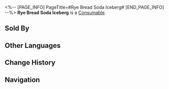 <%-- [PAGE_INFO]
PageTitle=#Rye Bread Soda Iceberg#
[END_PAGE_INFO] --%>
{{Item Infobox
|id          = 408203
|image       = Item Rye Bread Soda Iceberg.png
|type        = Consumable
|invCategory = Consumables
|rarity      = 1
|effect      = Upon use, immediately heals one ally by 15% of the ally's Max HP plus 150 extra HP.
|description = A cold snack made with Rye Bread Soda and Moo-Moo yogurt. It is sweet and delectable, full of wheat flavor.<br />At the beginning of the Eternal Freeze, many migrants thought there wouldn't be a need for cold snacks in Belobog. But soon, they couldn't resist the frozen delight.
|source1     = [[Food Stall]]
}}
{{Description|''"I often see couples eating icebergs with spoons in front of dessert shops..."''}}
'''Rye Bread Soda Iceberg''' is a [[Consumable]].

==Sold By==
{{Shop Availability}}

==Other Languages==
{{Other Languages
|en   = Rye Bread Soda Iceberg
|zhs  = 黑面包汽水冰山
|zht  = 黑麵包汽水冰山
|ja   = 黒パンソーダかき氷
|ko   = 호밀빵 소다 빙수
|es   = Iceberg de refresco de pan de centeno
|fr   = Soda au pain de seigle glacé
|ru   = Айсберг из кваса
|th   = Rye Bread Soda Iceberg
|vi   = Soda Đá Bào Bánh Mì Đen
|de   = Roggenbrot-Soda-Eisberg
|id   = Rye Bread Soda Iceberg
|pt   = Raspadinha de Refrigerante de Pão de Centeio
}}

==Change History==
{{Change History|2.0}}

==Navigation==
{{Consumable Navbox}}